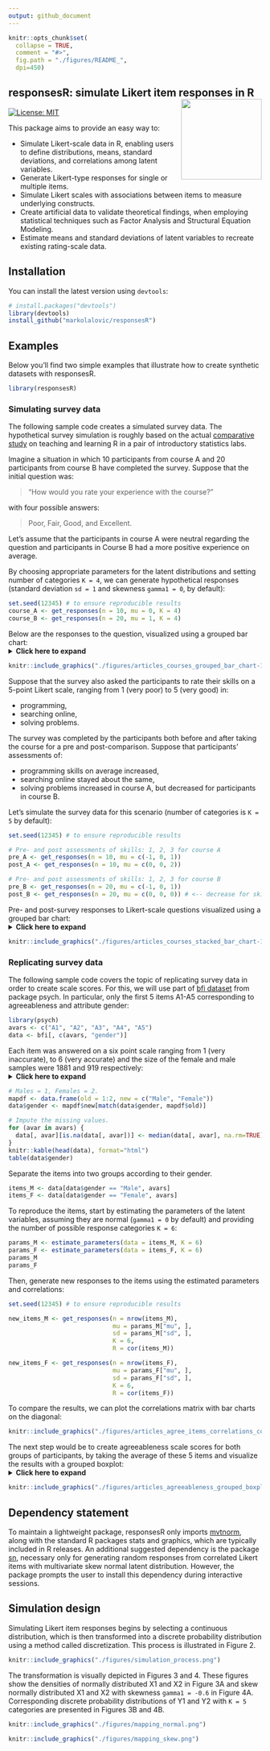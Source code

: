 ```yaml
---
output: github_document
---
```


```r
knitr::opts_chunk$set(
  collapse = TRUE,
  comment = "#>",
  fig.path = "./figures/README_",
  dpi=450)
```

## responsesR: simulate Likert item responses in R <img src='./figures/logo.png' align="right" height="160" />

<!-- badges: start -->
[![License: MIT](https://img.shields.io/badge/License-MIT-yellow.svg)](https://opensource.org/licenses/MIT)
<!-- badges: end -->

This package aims to provide an easy way to:

- Simulate Likert-scale data in R, enabling users to define distributions, means, standard deviations, and correlations among latent variables.
- Generate Likert-type responses for single or multiple items.
- Simulate Likert scales with associations between items to measure underlying constructs.
- Create artificial data to validate theoretical findings, when employing statistical techniques such as Factor Analysis and Structural Equation Modeling.
- Estimate means and standard deviations of latent variables to recreate existing rating-scale data.

## Installation
You can install the latest version using `devtools`:
```r
# install.packages("devtools")
library(devtools)
install_github("markolalovic/responsesR")
```

## Examples
Below you'll find two simple examples that illustrate how to create synthetic datasets with responsesR.

```r
library(responsesR)
```

### Simulating survey data
The following sample code creates a simulated survey data. The hypothetical survey simulation is roughly based on the actual [comparative study](https://arxiv.org/abs/2201.12960) on teaching and learning R in a pair of introductory statistics labs.

Imagine a situation in which 10 participants from course A and 20 participants from course B have completed the survey. Suppose that the initial question was: 

> "How would you rate your experience with the course?" 

with four possible answers: 

> Poor, Fair, Good, and Excellent. 

Let's assume that the participants in course A were neutral regarding the question and participants in Course B had a more positive experience on average.

By choosing appropriate parameters for the latent distributions and setting number of categories `K = 4`, we can generate hypothetical responses (standard deviation `sd = 1` and skewness `gamma1 = 0`, by default):
```r
set.seed(12345) # to ensure reproducible results
course_A <- get_responses(n = 10, mu = 0, K = 4)
course_B <- get_responses(n = 20, mu = 1, K = 4)
```

Below are the responses to the question, visualized using a grouped bar chart:
<details>
  <summary><b><a style="cursor: pointer;">Click here to expand </a></b> </summary>

``` r
# To summarize the results, create a data frame from all responses.
K <- 4
ngroups <- 2
cats <- c("Poor", "Fair", "Good", "Excellent")
data <- data.frame(
  Course = rep(c("A", "B"), each=K),
  Response = factor(rep(cats, ngroups), levels=cats),
  Prop = c(get_prop_table(course_A, K), get_prop_table(course_B, K)))
data <- data[data$Prop > 0, ]
# > data
#   Course  Response Prop
# 1      A      Poor 0.30
# 2      A      Fair 0.20
# 3      A      Good 0.20
# 4      A Excellent 0.30
# 6      B      Fair 0.10
# 7      B      Good 0.25
# 8      B Excellent 0.65

# The results can then be visualized using a grouped bar chart.
xbreaks <- seq(from = 0, to = .8, length.out = 5)
xlimits <- c(0, max(data$Prop) + 0.01)
xlabs <- sapply(xbreaks, percentify)
data$Course <- factor(data$Course, levels = c("B", "A"))
p <- ggplot(data=data, aes(x=Prop, y=Response, fill=Course)) +
  geom_col(position=position_dodge2(preserve = "single", padding = 0)) +  
  scale_x_continuous(breaks = xbreaks, labels = xlabs, limits = xlimits) +  
  scale_y_discrete(limits = rev(levels(data$Response))) +
  scale_fill_manual("legend", 
                    values = c("#64BAAA", "#154E56"), 
                    labels = c("Course A", "Course B"),
                    limits = c("A", "B")) + 
  ggtitle("How would you rate your experience with the course?") +
  theme(text = element_text(size=10),
        axis.title.y = element_blank(),
        axis.title.x = element_blank(),
        legend.position = "bottom",
        legend.title = element_blank(),
        plot.title = element_text(size=11))
p
```

</details>
<p> </p>

```r
knitr::include_graphics("./figures/articles_courses_grouped_bar_chart-1.png")
```

Suppose that the survey also asked the participants to rate their skills on a 5-point Likert scale, ranging from 1 (very poor) to 5 (very good) in:

* programming, 
* searching online, 
* solving problems. 

The survey was completed by the participants both before and after taking the course for a pre and post-comparison. Suppose that participants' assessments of:

* programming skills on average increased, 
* searching online stayed about the same,
* solving problems increased in course A, but decreased for participants in course B.

Let's simulate the survey data for this scenario (number of categories is `K = 5` by default):
```r
set.seed(12345) # to ensure reproducible results

# Pre- and post assessments of skills: 1, 2, 3 for course A
pre_A <- get_responses(n = 10, mu = c(-1, 0, 1))
post_A <- get_responses(n = 10, mu = c(0, 0, 2))

# Pre- and post assessments of skills: 1, 2, 3 for course B
pre_B <- get_responses(n = 20, mu = c(-1, 0, 1))
post_B <- get_responses(n = 20, mu = c(0, 0, 0)) # <-- decrease for skill 3
```

Pre- and post-survey responses to Likert-scale questions visualized using a grouped bar chart:
<details>
  <summary><b><a style="cursor: pointer;">Click here to expand </a></b> </summary>

``` r
# To summarize the results, create a data frame from all responses.
data <- list(pre_A, post_A, pre_B, post_B)
items <- 6 # for 3 questions before and after
K <- 5 # for a 5-point Likert scale
skills <- c("Programming", "Searching online", "Solving problems")
questions <- rep(as.vector(sapply(skills, function(skill) rep(skill, K))), 4)
questions <- factor(questions, levels = skills)
data <- data.frame (
  Course = c(rep("Course A", items * K), rep("Course B", items * K)),
  Question = questions,
  Time = as.factor(rep(c(rep("before", 3*K), rep("after", 3*K)), 2)),
  resp = rep(rep(1:K, 3), length(data)),
  prop = as.vector(sapply(data, function(d) as.vector(t(get_prop_table(d, K))))))
# > head(data)
#     Course         Question   Time resp prop
# 1 Course A      Programming before    1  0.2
# 2 Course A      Programming before    2  0.4
# 3 Course A      Programming before    3  0.3
# 4 Course A      Programming before    4  0.0
# 5 Course A      Programming before    5  0.1
# 6 Course A Searching online before    1  0.1

# And visualize the results with a stacked bar chart:
data_pos <- data[data$resp >= 4, ]
data_neg <- data[data$resp <= 2, ]

data_neu <- data[data$resp == 3, ]
data_neu$prop <- data_neu$prop / 2

data_pos <- rbind(data_pos, data_neu)
data_pos$resp <- factor(data_pos$resp, levels = rev(1:5))

data_neg <- rbind(data_neg, data_neu)
data_neg$prop <- (-data_neg$prop)
data_neg$resp <- factor(data_neg$resp, levels = 1:5)

color_palette <- brewer.pal(n=5, name = "BrBG") 
color_palette[3] <- "#bababaff"
p <- ggplot(data = data_pos, aes(x = Time, y = prop, fill = resp)) +
  geom_col() +
  geom_col(data = data_neg) +
  coord_flip() +
  facet_nested(
    rows = vars(Question, Course), switch = "y",
    strip = strip_nested(size = "variable"),
    labeller = labeller(Question = label_wrap_gen(width = 10))
  ) +
  theme_bw() +
  theme(strip.placement = "outside") +
  theme(
    axis.ticks.x = element_blank(),
    axis.ticks.y = element_blank(),
    legend.position = "bottom",
    legend.title = element_blank(),
    text = element_text(size = 10),
    strip.text.y.left = element_text(angle = 0, size = 8),
    panel.spacing.y = unit(c(2, 5, 2, 5, 2), "mm")
  ) +
  xlab("") +
  ylab("Percentage") +
  scale_y_continuous(limits = c(-1, 1), 
                     breaks = seq(from = -1, to = 1, by = 0.5), 
                     labels = c(100, 50, 0, 50, 100)) + 
  scale_fill_manual("", breaks = 1:5, values = color_palette,
                      labels = c("Very poor", "Poor", "Fair", "Good", "Very good"))
p
```

</details>
<p> </p>
```r
knitr::include_graphics("./figures/articles_courses_stacked_bar_chart-1.png")
```

### Replicating survey data
The following sample code covers the topic of replicating survey data in order to create scale scores. For this, we will use part of [bfi dataset](https://search.r-project.org/CRAN/refmans/psych/html/bfi.html) from package psych. In particular, only the first 5 items A1-A5 corresponding to agreeableness and attribute gender:

```r
library(psych)
avars <- c("A1", "A2", "A3", "A4", "A5")
data <- bfi[, c(avars, "gender")]
```

Each item was answered on a six point scale ranging from 1 (very inaccurate), to 6 (very accurate) and the size of the female and male samples were 1881 and 919 respectively:
<details>
  <summary><b><a style="cursor: pointer;">Click here to expand </a></b> </summary>

``` r
# Males = 1, Females = 2.
mapdf <- data.frame(old = 1:2, new = c("Male", "Female"))
data$gender <- mapdf$new[match(data$gender, mapdf$old)]

# Impute the missing values.
for (avar in avars) {
  data[, avar][is.na(data[, avar])] <- median(data[, avar], na.rm=TRUE)
}
knitr::kable(head(data), format="html")
table(data$gender)
```

</details>
<p> </p>
```r
# Males = 1, Females = 2.
mapdf <- data.frame(old = 1:2, new = c("Male", "Female"))
data$gender <- mapdf$new[match(data$gender, mapdf$old)]

# Impute the missing values.
for (avar in avars) {
  data[, avar][is.na(data[, avar])] <- median(data[, avar], na.rm=TRUE)
}
knitr::kable(head(data), format="html")
table(data$gender)
```

Separate the items into two groups according to their gender.
```r
items_M <- data[data$gender == "Male", avars]
items_F <- data[data$gender == "Female", avars]
```

To reproduce the items, start by estimating the parameters of the latent variables, assuming they are normal (`gamma1 = 0` by default) and providing the number of possible response categories `K = 6`:
```r
params_M <- estimate_parameters(data = items_M, K = 6)
params_F <- estimate_parameters(data = items_F, K = 6)
params_M
params_F
```

Then, generate new responses to the items using the estimated parameters and correlations:
```r
set.seed(12345) # to ensure reproducible results

new_items_M <- get_responses(n = nrow(items_M), 
                             mu = params_M["mu", ], 
                             sd = params_M["sd", ],
                             K = 6,
                             R = cor(items_M))

new_items_F <- get_responses(n = nrow(items_F), 
                             mu = params_F["mu", ],
                             sd = params_F["sd", ],
                             K = 6,
                             R = cor(items_F))
```

To compare the results, we can plot the correlations matrix with bar charts on the diagonal:
```r
knitr::include_graphics("./figures/articles_agree_items_correlations_comparison-1.png")
```

The next step would be to create agreeableness scale scores for both groups of participants, by taking the average of these 5 items and visualize the results with a grouped boxplot:
<details>
  <summary><b><a style="cursor: pointer;">Click here to expand </a></b> </summary>

``` r
# Combine new items and gender in new_data data frame.
new_data <- data.frame(rbind(new_items_M, new_items_F))
new_data$gender <- c(rep("Male", nrow(items_M)), rep("Female", nrow(items_F)))
head(new_data)

# We also need to reverse the first item because it has negative correlations
data$A1 <- (min(data$A1) + max(data$A1)) - data$A1
new_data$Y1 <- (min(new_data$Y1) + max(new_data$Y1)) - new_data$Y1

# Create agreeableness scale scores
data$agreeable <- rowMeans(data[, avars])
new_data$agreeable <- rowMeans(new_data[, c("Y1", "Y2", "Y3", "Y4", "Y5")])

# And visualize the results with a grouped boxplot.
scale_boxplot <- function(data, title="") {
  xbreaks <- seq(from = 2, to = 6, length.out = 3)
  p <- ggplot(data, aes(x = agreeable, y = gender)) + 
    geom_boxplot() +
    scale_x_continuous(breaks = xbreaks) +
    ggtitle(title) +
    theme(text = element_text(size = 8),
          plot.title = element_text(size=10),          
          axis.title.y = element_blank())
  return(p)
}
p1 <- scale_boxplot(data, "Agreeableness in men and women")
p2 <- scale_boxplot(new_data, "Reproduced agreeableness in men and women")
plot_grid(p1, p2,  nrow = 2)
```

</details>
<p> </p>

```r
knitr::include_graphics("./figures/articles_agreeableness_grouped_boxplot-1.png")
```

## Dependency statement
To maintain a lightweight package, responsesR only imports [mvtnorm](https://cran.r-project.org/web/packages/mvtnorm/index.html), along with the standard R packages stats and graphics, which are typically included in R releases. An additional suggested dependency is the package [sn](https://cran.r-project.org/web/packages/sn/index.html), necessary only for generating random responses from correlated Likert items with multivariate skew normal latent distribution. However, the package prompts the user to install this dependency during interactive sessions.

## Simulation design
Simulating Likert item responses begins by selecting a continuous distribution, which is then transformed into a discrete probability distribution using a method called discretization. This process is illustrated in Figure 2.

```r
knitr::include_graphics("./figures/simulation_process.png")
```

The transformation is visually depicted in Figures 3 and 4. These figures show the densities of normally distributed X1 and X2 in Figure 3A and skew normally distributed X1 and X2 with skewness `gamma1 = -0.6` in Figure 4A. Corresponding discrete probability distributions of Y1 and Y2 with `K = 5` categories are presented in Figures 3B and 4B. 

```r
knitr::include_graphics("./figures/mapping_normal.png")
```

```r
knitr::include_graphics("./figures/mapping_skew.png")
```




